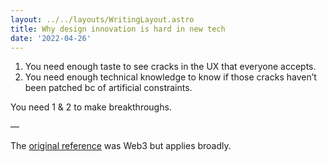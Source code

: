 ```yaml
---
layout: ../../layouts/WritingLayout.astro
title: Why design innovation is hard in new tech
date: '2022-04-26'
---
```


1. You need enough taste to see cracks in the UX that everyone accepts. 
2. You need enough technical knowledge to know if those cracks haven’t been patched bc of artificial constraints.

You need 1 & 2 to make breakthroughs.

—

The [original reference](https://x.com/maxoulos/status/1519150656552067077) was Web3 but applies broadly.